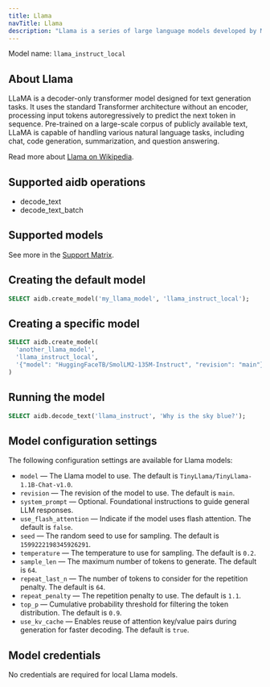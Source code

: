 ```yaml
---
title: Llama
navTitle: Llama
description: "Llama is a series of large language models developed by Meta."
---
```


Model name: `llama_instruct_local`

## About Llama

LLaMA is a decoder-only transformer model designed for text generation tasks. It uses the standard Transformer architecture without an encoder, processing input tokens autoregressively to predict the next token in sequence. Pre-trained on a large-scale corpus of publicly available text, LLaMA is capable of handling various natural language tasks, including chat, code generation, summarization, and question answering.

Read more about [Llama on Wikipedia](https://en.wikipedia.org/wiki/Llama_(language_model)).

## Supported aidb operations

* decode_text
* decode_text_batch

## Supported models

See more in the [Support Matrix](./support_matrix).

## Creating the default model

```sql
SELECT aidb.create_model('my_llama_model', 'llama_instruct_local');
```

## Creating a specific model

```sql
SELECT aidb.create_model(
  'another_llama_model',
  'llama_instruct_local',
  '{"model": "HuggingFaceTB/SmolLM2-135M-Instruct", "revision": "main"}'::JSONB
)
```

## Running the model

```sql
SELECT aidb.decode_text('llama_instruct', 'Why is the sky blue?');
```

## Model configuration settings

The following configuration settings are available for Llama models:

* `model` &mdash; The Llama model to use. The default is `TinyLlama/TinyLlama-1.1B-Chat-v1.0`.
* `revision` &mdash; The revision of the model to use. The default is `main`.
* `system_prompt` &mdash; Optional. Foundational instructions to guide general LLM responses.
* `use_flash_attention` &mdash; Indicate if the model uses flash attention. The default is `false`.
* `seed` &mdash; The random seed to use for sampling. The default is `1599222198345926291`.
* `temperature` &mdash; The temperature to use for sampling. The default is `0.2`.
* `sample_len` &mdash; The maximum number of tokens to generate. The default is `64`.
* `repeat_last_n` &mdash; The number of tokens to consider for the repetition penalty. The default is `64`.
* `repeat_penalty` &mdash; The repetition penalty to use. The default is `1.1`.
* `top_p` &mdash; Cumulative probability threshold for filtering the token distribution. The default is `0.9`.
* `use_kv_cache` &mdash; Enables reuse of attention key/value pairs during generation for faster decoding. The default is `true`.

## Model credentials

No credentials are required for local Llama models.
